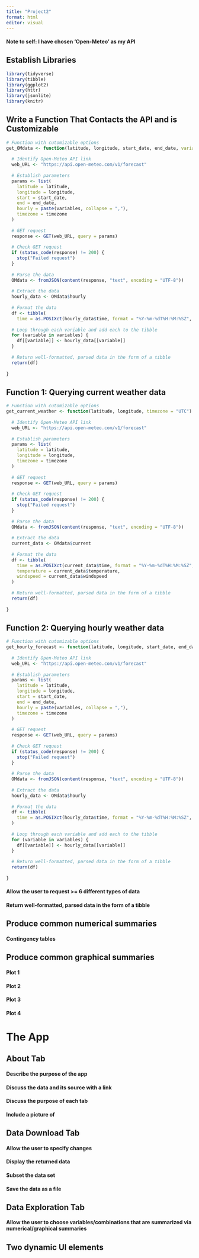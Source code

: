 ```yaml
---
title: "Project2"
format: html
editor: visual
---
```


#### Note to self: I have chosen 'Open-Meteo' as my API

## Establish Libraries

```r
library(tidyverse)
library(tibble)
library(ggplot2)
library(httr)
library(jsonlite)
library(knitr)
```

## Write a Function That Contacts the API and is Customizable

```r
# Function with cutomizable options
get_OMdata <- function(latitude, longitude, start_date, end_date, variables = c("temperature_2m", "precipitation"), timezone = "UTC") {
  
  # Identify Open-Meteo API link
  web_URL <- "https://api.open-meteo.com/v1/forecast"
  
  # Establish parameters
  params <- list(
    latitude = latitude,
    longitude = longitude,
    start = start_date,
    end = end_date,
    hourly = paste(variables, collapse = ","),
    timezone = timezone
  )
  
  # GET request
  response <- GET(web_URL, query = params)
  
  # Check GET request
  if (status_code(response) != 200) {
    stop("Failed request")
  }
  
  # Parse the data
  OMdata <- fromJSON(content(response, "text", encoding = "UTF-8"))
  
  # Extract the data
  hourly_data <- OMdata$hourly
  
  # Format the data
  df <- tibble(
    time = as.POSIXct(hourly_data$time, format = "%Y-%m-%dT%H:%M:%SZ", tz = "UTC"))
  
  # Loop through each variable and add each to the tibble
  for (variable in variables) {
    df[[variable]] <- hourly_data[[variable]]
  }
  
  # Return well-formatted, parsed data in the form of a tibble
  return(df)
  
}
```


## Function 1: Querying current weather data
```r
# Function with cutomizable options
get_current_weather <- function(latitude, longitude, timezone = "UTC") {
  
  # Identify Open-Meteo API link
  web_URL <- "https://api.open-meteo.com/v1/forecast"
  
  # Establish parameters
  params <- list(
    latitude = latitude,
    longitude = longitude,
    timezone = timezone
  )
  
  # GET request
  response <- GET(web_URL, query = params)
  
  # Check GET request
  if (status_code(response) != 200) {
    stop("Failed request")
  }
  
  # Parse the data
  OMdata <- fromJSON(content(response, "text", encoding = "UTF-8"))
  
  # Extract the data
  current_data <- OMdata$current
  
  # Format the data
  df <- tibble(
    time = as.POSIXct(current_data$time, format = "%Y-%m-%dT%H:%M:%SZ", tz = timezone),
    temperature = current_data$temperature,
    windspeed = current_data$windspeed
  )
  
  # Return well-formatted, parsed data in the form of a tibble
  return(df)
  
}
```

## Function 2: Querying hourly weather data
```r
# Function with cutomizable options
get_hourly_forecast <- function(latitude, longitude, start_date, end_date, variables = c("temperature_2m", "precipitation"), timezone = "UTC") {
  
  # Identify Open-Meteo API link
  web_URL <- "https://api.open-meteo.com/v1/forecast"
  
  # Establish parameters
  params <- list(
    latitude = latitude,
    longitude = longitude,
    start = start_date,
    end = end_date,
    hourly = paste(variables, collapse = ","),
    timezone = timezone
  )
  
  # GET request
  response <- GET(web_URL, query = params)
  
  # Check GET request
  if (status_code(response) != 200) {
    stop("Failed request")
  }
  
  # Parse the data
  OMdata <- fromJSON(content(response, "text", encoding = "UTF-8"))
  
  # Extract the data
  hourly_data <- OMdata$hourly
  
  # Format the data
  df <- tibble(
    time = as.POSIXct(hourly_data$time, format = "%Y-%m-%dT%H:%M:%SZ", tz = timezone)
  )
  
  # Loop through each variable and add each to the tibble
  for (variable in variables) {
    df[[variable]] <- hourly_data[[variable]]
  }
  
  # Return well-formatted, parsed data in the form of a tibble
  return(df)
  
}
```

#### Allow the user to request >= 6 different types of data


#### Return well-formatted, parsed data in the form of a tibble


## Produce common numerical summaries

#### Contingency tables


## Produce common graphical summaries

#### Plot 1


#### Plot 2


#### Plot 3


#### Plot 4


# The App

## About Tab

#### Describe the purpose of the app


#### Discuss the data and its source with a link


#### Discuss the purpose of each tab


#### Include a picture of


## Data Download Tab

#### Allow the user to specify changes


#### Display the returned data


#### Subset the data set


#### Save the data as a file


## Data Exploration Tab

#### Allow the user to choose variables/combinations that are summarized via numerical/graphical summaries


## Two dynamic UI elements

